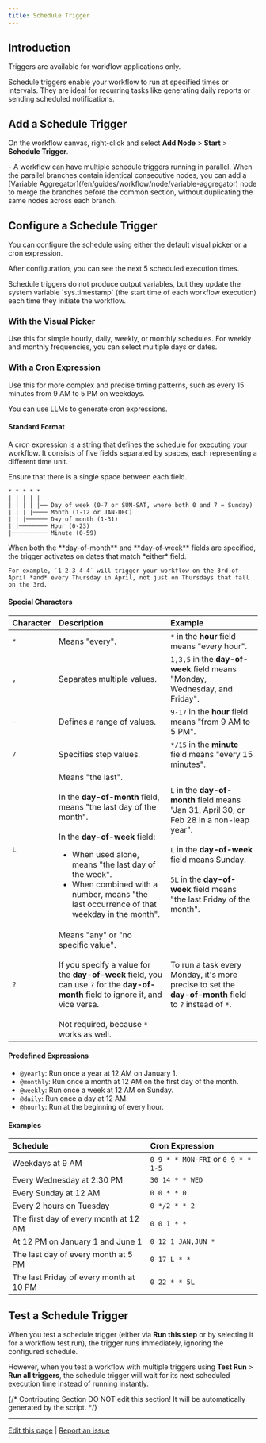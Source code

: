 ```yaml
---
title: Schedule Trigger
---
```


## Introduction

<Info>
    Triggers are available for workflow applications only.
</Info>

Schedule triggers enable your workflow to run at specified times or intervals. They are ideal for recurring tasks like generating daily reports or sending scheduled notifications.

## Add a Schedule Trigger

On the workflow canvas, right-click and select **Add Node** > **Start** > **Schedule Trigger**.

<Tip>
    - A workflow can have multiple schedule triggers running in parallel. When the parallel branches contain identical consecutive nodes, you can add a [Variable Aggregator](/en/guides/workflow/node/variable-aggregator) node to merge the branches before the common section, without duplicating the same nodes across each branch.
</Tip>

## Configure a Schedule Trigger

You can configure the schedule using either the default visual picker or a cron expression.

After configuration, you can see the next 5 scheduled execution times.

<Info>
    Schedule triggers do not produce output variables, but they update the system variable `sys.timestamp` (the start time of each workflow execution) each time they initiate the workflow.
</Info>

### With the Visual Picker

Use this for simple hourly, daily, weekly, or monthly schedules. For weekly and monthly frequencies, you can select multiple days or dates.

### With a Cron Expression

Use this for more complex and precise timing patterns, such as every 15 minutes from 9 AM to 5 PM on weekdays.

<Tip>
    You can use LLMs to generate cron expressions.
</Tip>

#### Standard Format

A cron expression is a string that defines the schedule for executing your workflow. It consists of five fields separated by spaces, each representing a different time unit.

<Note>
    Ensure that there is a single space between each field.
</Note>

```
* * * * *
| | | | |
| | | | |── Day of week (0-7 or SUN-SAT, where both 0 and 7 = Sunday)
| | | |──── Month (1-12 or JAN-DEC)
| | |────── Day of month (1-31)
| |──────── Hour (0-23)
|────────── Minute (0-59)
```

<Info>
    When both the **day-of-month** and **day-of-week** fields are specified, the trigger activates on dates that match *either* field. 
    
    For example, `1 2 3 4 4` will trigger your workflow on the 3rd of April *and* every Thursday in April, not just on Thursdays that fall on the 3rd.
</Info>

#### Special Characters

| Character | Description | Example |
|:-----------|:-------------|:---------|
| `*` | Means "every". | `*` in the **hour** field means "every hour". |
| `,` | Separates multiple values. | `1,3,5` in the **day-of-week** field means "Monday, Wednesday, and Friday". |
| `-` | Defines a range of values. | `9-17` in the **hour** field means "from 9 AM to 5 PM". |
| `/` | Specifies step values. | `*/15` in the **minute** field means "every 15 minutes". |
| `L` | Means "the last". <br /><br />In the **day-of-month** field, means "the last day of the month".<br /><br />In the **day-of-week** field:<ul><li>When used alone, means "the last day of the week".</li><li>When combined with a number, means "the last occurrence of that weekday in the month". </li></ul>| `L` in the **day-of-month** field means "Jan 31, April 30, or Feb 28 in a non-leap year".<br /><br />`L` in the **day-of-week** field means Sunday.<br /><br />`5L` in the **day-of-week** field means "the last Friday of the month". |
| `?` | Means "any" or "no specific value".<br /><br />If you specify a value for the **day-of-week** field, you can use `?` for the **day-of-month** field to ignore it, and vice versa.<br /><br />Not required, because `*` works as well. | To run a task every Monday, it's more precise to set the **day-of-month** field to `?` instead of `*`. |

#### Predefined Expressions

- `@yearly`: Run once a year at 12 AM on January 1.
- `@monthly`: Run once a month at 12 AM on the first day of the month.
- `@weekly`: Run once a week at 12 AM on Sunday.
- `@daily`: Run once a day at 12 AM.
- `@hourly`: Run at the beginning of every hour.

#### Examples

| Schedule | Cron Expression |
|:----------|:-----------------|
| Weekdays at 9 AM | `0 9 * * MON-FRI` or `0 9 * * 1-5` |
| Every Wednesday at 2:30 PM | `30 14 * * WED` |
| Every Sunday at 12 AM | `0 0 * * 0` |
| Every 2 hours on Tuesday | `0 */2 * * 2` |
| The first day of every month at 12 AM | `0 0 1 * *` |
| At 12 PM on January 1 and June 1 | `0 12 1 JAN,JUN *` |
| The last day of every month at 5 PM | `0 17 L * *` |
| The last Friday of every month at 10 PM | `0 22 * * 5L` |

## Test a Schedule Trigger

When you test a schedule trigger (either via **Run this step** or by selecting it for a workflow test run), the trigger runs immediately, ignoring the configured schedule.

However, when you test a workflow with multiple triggers using **Test Run** > **Run all triggers**, the schedule trigger will wait for its next scheduled execution time instead of running instantly.

{/*
Contributing Section
DO NOT edit this section!
It will be automatically generated by the script.
*/}

---

[Edit this page](https://github.com/langgenius/dify-docs/edit/main/en/guides/workflow/node/schedule-trigger.mdx) | [Report an issue](https://github.com/langgenius/dify-docs/issues/new?template=docs.yml)

